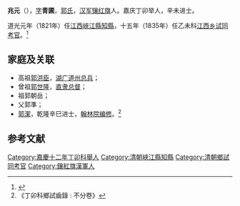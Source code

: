 '''兆元'''（{{bd|1773年| |？}}），[[字|字]]'''青圃'''，[[郭氏|郭氏]]，[[汉军|汉军]][[镶红旗|镶红旗]]人。嘉庆丁卯举人，辛未进士。

道光元年（1821年）任[[江西|江西]][[峽江縣|峽江縣]][[知縣|知縣]]，十五年（1835年）任乙未科[[江西|江西]][[乡试|乡试]][[同考官|同考官]]。<ref>{{cite web |title=兆元 |url=http://archive.ihp.sinica.edu.tw/ttscgi/ttsquerynew?0:0:mctauac:%2837096%29@NO |website=台湾中央研究院历史研究所 |accessdate=2020-11-15 |archive-date=2020-11-21 |archive-url=https://web.archive.org/web/20201121014742/http://archive.ihp.sinica.edu.tw/ttscgi/ttsquerynew?0:0:mctauac:(37096)@NO |dead-url=no }}</ref>

==家庭及关联==
*高祖[[郭洪臣|郭洪臣]]，[[湖广|湖广]][[道州|道州]][[总兵|总兵]]；
*曾祖[[郭世隆|郭世隆]]，[[直隶总督|直隶总督]]；
*祖郭朝岳；
*父郭準；
*[[郭潔_(乾隆進士)|郭潔]]，乾隆辛巳进士，[[翰林院编修|翰林院编修]]。<ref>《丁卯科鄉試齒錄 : 不分卷》</ref>

==参考文献==
{{reflist}}
{{嘉慶十六年辛未科殿試金榜}}
[[Category:嘉慶十二年丁卯科舉人|Category:嘉慶十二年丁卯科舉人]]
[[Category:清朝峽江縣知縣|Category:清朝峽江縣知縣]]
[[Category:清朝鄉試同考官|Category:清朝鄉試同考官]]
[[Category:鑲紅旗漢軍人|Category:鑲紅旗漢軍人]]